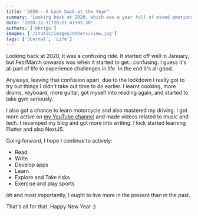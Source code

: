 ```yaml
---
title: '2020 - A Look back at the Year'
summary: 'Looking back at 2020, which was a year full of mixed emotions and self development. A very brief lines of notes for myself'
date: '2020-12-31T20:21:41+05:30'
authors: ['Bhrigu']
images: ['/static/images/others/view.jpg']
tags: ['Journal', 'Life']
---
```


Looking back at 2020, it was a confusing ride. It started off well in January, but Feb/March onwards was when it started to get...confusing. I guess it's all part of life to experience challenges in life. In the end it's all good.


Anyways, leaving that confusion apart, due to the lockdown I really got to try out things I didn't take out time to do earlier. I learnt cooking, more drums, keyboard, more guitar, got myself into reading again, and started to take gym seriously.

I also got a chance to learn motorcycle and also mastered my driving. I got more active on [my YouTube channel](https://www.youtube.com/channel/UCqgqCOWlxpYDPH5whE6mb3Q) and made videos related to music and tech. I revamped my blog and got more into writing. I kick started learning Flutter and also NextJS. 

Going forward, I hope I continue to actively:
* Read
* Write
* Develop apps
* Learn
* Explore and Take risks
* Exercise and play sports

oh and most importantly, I ought to live more in the present than in the past.

That's all for that. Happy New Year :)




